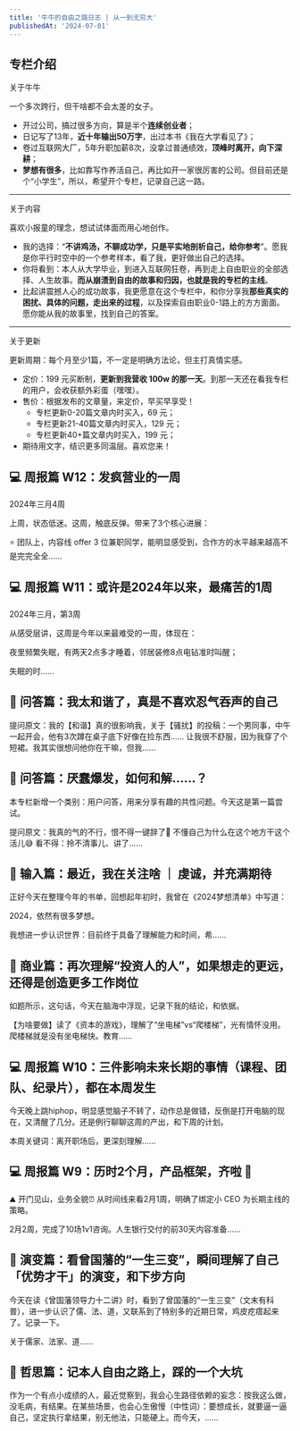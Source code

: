 ```yaml
---
title: '牛牛的自由之路日志 | 从一到无穷大'
publishedAt: '2024-07-01'
---
```


## 专栏介绍

关于牛牛

一个多次跨行，但干啥都不会太差的女子。

* 开过公司，搞过很多方向，算是半个**连续创业者**；
* 日记写了13年，**近十年输出50万字**，出过本书《我在大学看见了》；
* 卷过互联网大厂，5年升职加薪8次，没拿过普通绩效，**顶峰时离开，向下深耕**；
* **梦想有很多**，比如靠写作养活自己，再比如开一家很厉害的公司。但目前还是个“小学生”，所以，希望开个专栏，记录自己这一路。

---

关于内容

喜欢小报童的理念，想试试体面而用心地创作。

* 我的选择：“**不讲鸡汤，不聊成功学，只是平实地剖析自己，给你参考**”。愿我是你平行时空中的一个参考样本，看了我，更好做出自己的选择。
* 你将看到：本人从大学毕业，到进入互联网狂卷，再到走上自由职业的全部选择、人生故事。**而从崩溃到自由的故事和归因，也就是我的专栏的主线**。
* 比起讲震撼人心的成功故事，我更愿意在这个专栏中，和你分享我**那些真实的困扰、具体的问题，走出来的过程**，以及探索自由职业0-1路上的方方面面。愿你能从我的故事里，找到自己的答案。

---

关于更新

更新周期：每个月至少1篇，不一定是明确方法论，但主打真情实感。

* 定价：199 元买断制，**更新到我营收 100w 的那一天**。到那一天还在看我专栏的用户，会收获额外彩蛋（嘿嘿）。
* 售价：根据发布的文章量，来定价，早买早享受！
	+ 专栏更新0-20篇文章内时买入，69 元；
	+ 专栏更新21-40篇文章内时买入，129 元；
	+ 专栏更新40+篇文章内时买入，199 元；
* 期待用文字，结识更多同温层。喜欢您来！


## 💻 周报篇 W12：发疯营业的一周
2024年三月4周

上周，状态低迷。这周，触底反弹。带来了3个核心进展：

⭐️ 团队上，内容线 offer 3 位兼职同学，能明显感受到，合作方的水平越来越高不是完完全全......

## 💻 周报篇 W11：或许是2024年以来，最痛苦的1周
2024年三月，第3周

从感受层讲，这周是今年以来最难受的一周，体现在：

夜里频繁失眠，有两天2点多才睡着，邻居装修8点电钻准时叫醒；

失眠的时......

## 🤔 问答篇：我太和谐了，真是不喜欢忍气吞声的自己
提问原文：我的【和谐】真的很影响我，关于【骚扰】的投稿：一个男同事，中午一起开会，他有3次蹲在桌子底下好像在捡东西…… 让我很不舒服，因为我穿了个短裙。我其实很想问他你在干嘛，但我......

## 🤔 问答篇：厌蠢爆发，如何和解……？
本专栏新增一个类别：用户问答，用来分享有趣的共性问题。今天这是第一篇尝试。

提问原文：我真的气的不行，恨不得一键辞了👋 不懂自己为什么在这个地方干这个活儿😅 看不得：拎不清事儿、讲了......

## 📖 输入篇：最近，我在关注啥 ｜ 虔诚，并充满期待
正好今天在整理今年的书单，回想起年初时，我曾在《2024梦想清单》中写道：

2024，依然有很多梦想。

我想进一步认识世界：目前终于具备了理解能力和时间，希......

## 🤔 商业篇：再次理解“投资人的人”，如果想走的更远，还得是创造更多工作岗位
如题所示，这句话，今天在脑海中浮现，记录下我的结论，和依据。

【为啥要做】读了《资本的游戏》，理解了“坐电梯”vs“爬楼梯”，光有情怀没用。爬楼梯就是没有坐电梯快。教育......

## 💻 周报篇 W10：三件影响未来长期的事情（课程、团队、纪录片），都在本周发生
今天晚上跳hiphop，明显感觉脑子不转了，动作总是做错，反倒是打开电脑的现在，又清醒了几分。还是例行聊聊这周的产出，和下周的计划。

本周关键词：离开职场后，更深刻理解......

## 💻 周报篇 W9：历时2个月，产品框架，齐啦 🎉
⛰ 开门见山，业务全貌⏰ 从时间线来看2月1周，明确了绑定小 CEO 为长期主线的策略。

2月2周，完成了10场1v1咨询。人生银行交付的前30天内容准备......

## 🤔 演变篇：看曾国藩的“一生三变”，瞬间理解了自己「优势才干」的演变，和下步方向
今天在读《曾国藩领导力十二讲》时，看到了曾国藩的“一生三变”（文末有科普），进一步认识了儒、法、道，又联系到了特别多的近期日常，鸡皮疙瘩起来了。记录一下。

关于儒家、法家、道......

## 🤔 哲思篇：记本人自由之路上，踩的一个大坑
作为一个有点小成绩的人，最近觉察到，我会心生路径依赖的妄念：按我这么做，没毛病，有结果。在某些场景，也会心生傲慢（中性词）：要想成长，就要逼一逼自己，坚定执行拿结果，别无他法，只能硬上。而今天，......

